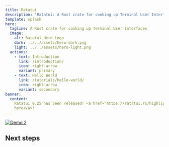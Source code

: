 ```yaml
---
title: Ratatui
description: "Ratatui: A Rust crate for cooking up Terminal User Interfaces"
template: splash
hero:
  tagline: A Rust crate for cooking up Terminal User Interfaces
  image:
    alt: Ratatui Hero Logo
    dark: ../../assets/hero-dark.png
    light: ../../assets/hero-light.png
  actions:
    - text: Introduction
      link: /introduction/
      icon: right-arrow
      variant: primary
    - text: Hello World
      link: /tutorials/hello-world/
      icon: right-arrow
      variant: secondary
banner:
  content:
    Ratatui 0.25 has been released! <a href="https://ratatui.rs/highlights/v025/">Check it out
    here</a>!
---
```



[![Demo 2](https://github.com/ratatui-org/ratatui/blob/images/examples/demo2.gif?raw=true)](https://github.com/ratatui-org/ratatui/tree/main/examples/demo2)

## Next steps

<CardGrid stagger>
  <Card title="<a href='/introduction/'>Introduction</a>" icon="rocket" />
  <Card title="<a href='/installation/'>Installation</a>" icon="approve-check" />
  <Card title="<a href='/tutorials/hello-world/'>Hello World Tutorial</a>" icon="pencil" />
  <Card
    title="<a href='/tutorials/counter-app/single-function/'>Counter App Tutorial</a>"
    icon="document"
  />
  <Card title="<a href='/concepts/layout/'>Advanced Concepts</a>" icon="open-book" />
  <Card title="<a href='/how-to/layout/dynamic/'>How To Guides</a>" icon="magnifier" />
  <Card title="<a href='https://docs.rs/ratatui/latest/ratatui/'>API Reference</a>" icon="puzzle" />
  <Card title="<a href='/showcase/'>Community Showcase</a>" icon="list-format" />
  <Card
    title="<a href='https://github.com/ratatui-org/ratatui'>GitHub Repository</a>"
    icon="github"
  />
  <Card title="<a href='https://github.com/sponsors/ratatui-org'>Donate</a>" icon="star" />
</CardGrid>
